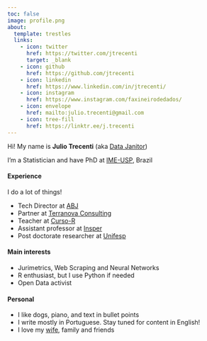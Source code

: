 ```yaml
---
toc: false
image: profile.png
about:
  template: trestles
  links:
    - icon: twitter
      href: https://twitter.com/jtrecenti
      target: _blank
    - icon: github
      href: https://github.com/jtrecenti
    - icon: linkedin
      href: https://www.linkedin.com/in/jtrecenti/
    - icon: instagram
      href: https://www.instagram.com/faxineirodedados/
    - icon: envelope
      href: mailto:julio.trecenti@gmail.com
    - icon: tree-fill
      href: https://linktr.ee/j.trecenti
---
```


Hi! My name is **Julio Trecenti** (aka [Data Janitor](https://www.instagram.com/faxineirodedados/))

I'm a Statistician and have PhD at [IME-USP](https://www.ime.usp.br/pos-estatistica/){target="_blank"}, Brazil

#### Experience

I do a lot of things!

- Tech Director at [ABJ](https://abj.org.br){target="_blank"}
- Partner at [Terranova Consulting](htps://trnv.com.br){target="_blank"}
- Teacher at [Curso-R](https://curso-r.com){target="_blank"}
- Assistant professor at [Insper](https://www.insper.edu.br/pos-graduacao/programas-avancados/data-science-e-decisao/){target="_blank"}
- Post doctorate researcher at [Unifesp](https://ceoe.org.br/){target="_blank"}

#### Main interests

- Jurimetrics, Web Scraping and Neural Networks
- R enthusiast, but I use Python if needed
- Open Data activist

#### Personal

- I like dogs, piano, and text in bullet points
- I write mostly in Portuguese. Stay tuned for content in English!
- I love my [wife](https://beamilz.com){target="_blank"}, family and friends
